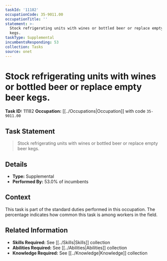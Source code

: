 ```yaml
---
taskId: '11182'
occupationCode: 35-9011.00
occupationTitle: ''
statement: >-
  Stock refrigerating units with wines or bottled beer or replace empty beer
  kegs.
taskType: Supplemental
incumbentsResponding: 53
collection: Tasks
source: onet
---
```

# Stock refrigerating units with wines or bottled beer or replace empty beer kegs.

**Task ID:** 11182
**Occupation:** [[../Occupations|Occupation]] with code `35-9011.00`

## Task Statement

> Stock refrigerating units with wines or bottled beer or replace empty beer kegs.

## Details

- **Type:** Supplemental
- **Performed By:** 53.0% of incumbents

## Context

This task is part of the standard duties performed in this occupation. The percentage indicates how common this task is among workers in the field.

## Related Information

- **Skills Required:** See [[../Skills|Skills]] collection
- **Abilities Required:** See [[../Abilities|Abilities]] collection
- **Knowledge Required:** See [[../Knowledge|Knowledge]] collection
